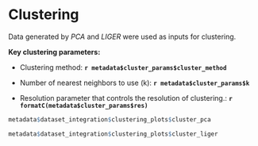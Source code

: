 
# Clustering 

Data generated by *PCA* and *LIGER* were used as inputs for clustering.

**Key clustering parameters:**

- Clustering method: **`r metadata$cluster_params$cluster_method`**

- Number of nearest neighbors to use (k): **`r metadata$cluster_params$k`**

- Resolution parameter that controls the resolution of clustering.: **`r formatC(metadata$cluster_params$res)`**

<div class = "row">
<div class = "col-md-6">
<div class = "zoomfig">
```r
metadata$dataset_integration$clustering_plots$cluster_pca
```
</div>
</div>
<div class = "col-md-6">
<div class = "zoomfig">
```r
metadata$dataset_integration$clustering_plots$cluster_liger
```
</div>
</div>
</div>
